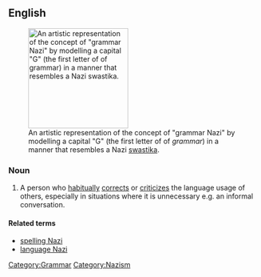 ==English==
[[File:Grammar Nazi Icon.svg|thumb|200px|upright|An artistic representation of the concept of "grammar Nazi" by modelling a capital "G" (the first letter of of ''grammar'') in a manner that resembles a Nazi [[swastika]].]]

===Noun===
{{en-noun|sg=[[grammar]] [[Nazi]]}}

# {{slang|idiomatic}} A person who [[habitually]] [[correct]]s or [[criticize]]s the language usage of others, especially in situations where it is unnecessary e.g. an informal conversation.

====Related terms====
* [[spelling Nazi]]
* [[language Nazi]]

[[Category:Grammar]]
[[Category:Nazism]]
